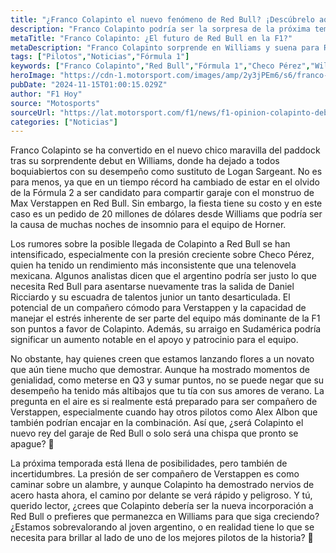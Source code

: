 ```yaml
---
title: "¿Franco Colapinto el nuevo fenómeno de Red Bull? ¡Descúbrelo aquí!"
description: "Franco Colapinto podría ser la sorpresa de la próxima temporada en Red Bull. Con un desempeño impresionante, la presión aumenta para Checo Pérez. ¿Está listo?"
metaTitle: "Franco Colapinto: ¿El futuro de Red Bull en la F1?"
metaDescription: "Franco Colapinto sorprende en Williams y suena para Red Bull. ¿Listo para ser compañero de Verstappen? ¡Lo analizamos aquí!"
tags: ["Pilotos","Noticias","Fórmula 1"]
keywords: ["Franco Colapinto","Red Bull","Fórmula 1","Checo Pérez","Williams"]
heroImage: "https://cdn-1.motorsport.com/images/amp/2y3jPEm6/s6/franco-colapinto-williams-raci.jpg"
pubDate: "2024-11-15T01:00:15.029Z"
author: "F1 Hoy"
source: "Motosports"
sourceUrl: "https://lat.motorsport.com/f1/news/f1-opinion-colapinto-deberia-fichar-red-bull-2025/10673010/"
categories: ["Noticias"]
---
```

Franco Colapinto se ha convertido en el nuevo chico maravilla del paddock tras su sorprendente debut en Williams, donde ha dejado a todos boquiabiertos con su desempeño como sustituto de Logan Sargeant. No es para menos, ya que en un tiempo récord ha cambiado de estar en el olvido de la Fórmula 2 a ser candidato para compartir garaje con el monstruo de Max Verstappen en Red Bull. Sin embargo, la fiesta tiene su costo y en este caso es un pedido de 20 millones de dólares desde Williams que podría ser la causa de muchas noches de insomnio para el equipo de Horner. 

Los rumores sobre la posible llegada de Colapinto a Red Bull se han intensificado, especialmente con la presión creciente sobre Checo Pérez, quien ha tenido un rendimiento más inconsistente que una telenovela mexicana. Algunos analistas dicen que el argentino podría ser justo lo que necesita Red Bull para asentarse nuevamente tras la salida de Daniel Ricciardo y su escuadra de talentos junior un tanto desarticulada. El potencial de un compañero cómodo para Verstappen y la capacidad de manejar el estrés inherente de ser parte del equipo más dominante de la F1 son puntos a favor de Colapinto. Además, su arraigo en Sudamérica podría significar un aumento notable en el apoyo y patrocinio para el equipo.

No obstante, hay quienes creen que estamos lanzando flores a un novato que aún tiene mucho que demostrar. Aunque ha mostrado momentos de genialidad, como meterse en Q3 y sumar puntos, no se puede negar que su desempeño ha tenido más altibajos que tu tía con sus amores de verano. La pregunta en el aire es si realmente está preparado para ser compañero de Verstappen, especialmente cuando hay otros pilotos como Alex Albon que también podrían encajar en la combinación. Así que, ¿será Colapinto el nuevo rey del garaje de Red Bull o solo será una chispa que pronto se apague? 🤔

La próxima temporada está llena de posibilidades, pero también de incertidumbres. La presión de ser compañero de Verstappen es como caminar sobre un alambre, y aunque Colapinto ha demostrado nervios de acero hasta ahora, el camino por delante se verá rápido y peligroso. Y tú, querido lector, ¿crees que Colapinto debería ser la nueva incorporación a Red Bull o prefieres que permanezca en Williams para que siga creciendo? ¿Estamos sobrevalorando al joven argentino, o en realidad tiene lo que se necesita para brillar al lado de uno de los mejores pilotos de la historia? 💭


